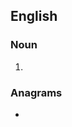 ==English==

===Noun===
{{head|en|noun form}}

# {{plural of|en|honorer}}

===Anagrams===
* {{anagrams|en|a=ehnoorrs|horneros|rehonors}}